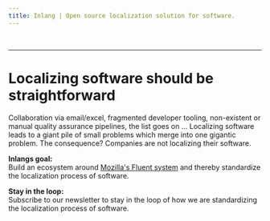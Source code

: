 ```yaml
---
title: Inlang | Open source localization solution for software.
---
```



<Hero />
<br />
<Personas />

---

# Localizing software should be straightforward

Collaboration via email/excel, fragmented developer tooling, non-existent or manual quality assurance pipelines,
the list goes on ... Localizing software leads to a giant pile of small problems which merge into one gigantic problem.
The consequence? Companies are not localizing their software.

**Inlangs goal:**  
Build an ecosystem around [Mozilla's Fluent system](https://projectfluent.org) and thereby
standardize the localization process of software.

**Stay in the loop:**  
Subscribe to our newsletter to stay in the loop of how we are standardizing
the localization process of software.

<NewsletterSignUpForm />
